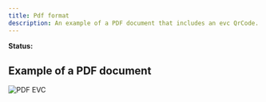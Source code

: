 ```yaml
---
title: Pdf format
description: An example of a PDF document that includes an evc QrCode.
---
```


**Status:** <Badge text="Draft" variant="caution" size="medium" />

## Example of a PDF document

![PDF EVC](../../../assets/pdf.png)